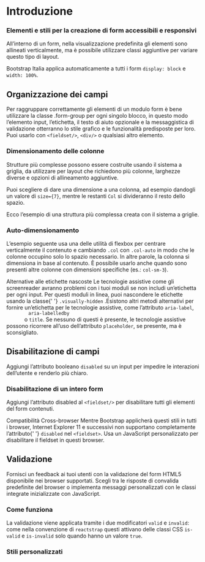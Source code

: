 

<Meta title='Documentazione/Form/Introduzione' />

# Introduzione

### Elementi e stili per la creazione di form accessibili e responsivi

All’interno di un form, nella visualizzazione predefinita gli elementi sono allineati verticalmente, ma è possibile utilizzare classi aggiuntive per variare questo tipo di layout.

Bootstrap Italia applica automaticamente a tutti i form `display: block` e `width: 100%`.

## Organizzazione dei campi

Per raggruppare correttamente gli elementi di un modulo form è bene utilizzare la classe .form-group per ogni singolo blocco, in questo modo l’elemento input, l’etichetta, il testo di aiuto opzionale e la messaggistica di validazione otterranno lo stile grafico e le funzionalità predisposte per loro. Puoi usarlo con `<fieldset/>`, `<div/>` o qualsiasi altro elemento.

### Dimensionamento delle colonne

Strutture più complesse possono essere costruite usando il sistema a griglia, da utilizzare per layout che richiedono più colonne, larghezze diverse e opzioni di allineamento aggiuntive.

Puoi scegliere di dare una dimensione a una colonna, ad esempio dandogli un valore di `size={7}`, mentre le restanti `Col` si divideranno il resto dello spazio.

<Canvas>
  <Story id='componenti-form-form-layout--dimensionamento-colonne-base' />
</Canvas>

Ecco l’esempio di una struttura più complessa creata con il sistema a griglie.

<Canvas>
  <Story id='componenti-form-form-layout--dimensionamento-colonne-complesso' />
</Canvas>

### Auto-dimensionamento

L’esempio seguente usa una delle utilità di flexbox per centrare verticalmente il contenuto e cambiando `.col` con `.col-auto` in modo che le colonne occupino solo lo spazio necessario. In altre parole, la colonna si dimensiona in base al contenuto. È possibile usarlo anche quando sono presenti altre colonne con dimensioni specifiche (es.: `col-sm-3`).

<Canvas>
  <Story id='componenti-form-form-layout--auto-dimensionamento' />
</Canvas>

<div className='docs'>
  <Callout color='warning'>
    <CalloutTitle>
      <span className='text'>Alternative alle etichette nascoste</span>
    </CalloutTitle>
    <CalloutText>
      Le tecnologie assistive come gli screenreader avranno problemi con i tuoi
      moduli se non includi un’etichetta per ogni input. Per questi moduli in
      linea, puoi nascondere le etichette usando la classe{' '}
      <Code>.visually-hidden</Code>
      .Esistono altri metodi alternativi per fornire un’etichetta per le tecnologie
      assistive, come l’attributo <Code>aria-label</Code>, <Code>
        aria-labelledby
      </Code> o <Code>title</Code>. Se nessuno di questi è presente, le tecnologie
      assistive possono ricorrere all’uso dell’attributo
      <Code>placeholder</Code>, se presente, ma è sconsigliato.
    </CalloutText>
  </Callout>
</div>

## Disabilitazione di campi

Aggiungi l’attributo booleano `disabled` su un input per impedire le interazioni dell’utente e renderlo più chiaro.

<Canvas>
  <Story id='componenti-form-input--disabilitato' />
</Canvas>

### Disabilitazione di un intero form

Aggiungi l’attributo disabled al `<fieldset/>` per disabilitare tutti gli elementi del form contenuti.

<Canvas>
  <Story id='componenti-form-form-layout--form-disabilitato' />
</Canvas>

<div className='docs'>
  <Callout color='warning'>
    <CalloutTitle>
      <span className='text'>Compatibilità Cross-browser</span>
    </CalloutTitle>
    <CalloutText>
      Mentre Bootstrap applicherà questi stili in tutti i browser, Internet
      Explorer 11 e successivi non supportano completamente l’attributo{' '}
      <Code>disabled</Code> nel <Code>&lt;fieldset&gt;</Code>. Usa un JavaScript
      personalizzato per disabilitare il fieldset in questi browser.
    </CalloutText>
  </Callout>
</div>

## Validazione

Fornisci un feedback ai tuoi utenti con la validazione del form HTML5 disponibile nei browser supportati. Scegli tra le risposte di convalida predefinite del browser o implementa messaggi personalizzati con le classi integrate inizializzate con JavaScript.

### Come funziona

La validazione viene applicata tramite i due modificatori `valid` e `invalid`: come nella convenzione di `reactstrap` questi attivano delle classi CSS `is-valid` e `is-invalid` solo quando hanno un valore `true`.

### Stili personalizzati

<Canvas>
  <Story id='componenti-form-form-validation--validazione-completa' />
</Canvas>
